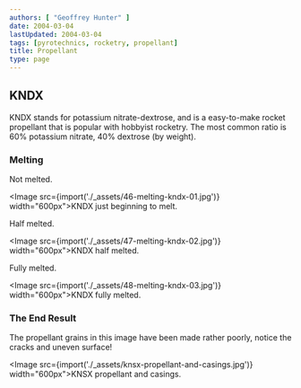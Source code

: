 ```yaml
---
authors: [ "Geoffrey Hunter" ]
date: 2004-03-04
lastUpdated: 2004-03-04
tags: [pyrotechnics, rocketry, propellant]
title: Propellant
type: page
---
```


## KNDX

KNDX stands for potassium nitrate-dextrose, and is a easy-to-make rocket propellant that is popular with hobbyist rocketry. The most common ratio is 60% potassium nitrate, 40% dextrose (by weight).

### Melting

Not melted.

<Image src={import('./_assets/46-melting-kndx-01.jpg')} width="600px">KNDX just beginning to melt.</Image>

Half melted.

<Image src={import('./_assets/47-melting-kndx-02.jpg')} width="600px">KNDX half melted.</Image>

Fully melted.

<Image src={import('./_assets/48-melting-kndx-03.jpg')} width="600px">KNDX fully melted.</Image>

### The End Result

The propellant grains in this image have been made rather poorly, notice the cracks and uneven surface!

<Image src={import('./_assets/knsx-propellant-and-casings.jpg')} width="600px">KNSX propellant and casings.</Image>